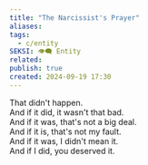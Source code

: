 ```yaml
---
title: "The Narcissist's Prayer"
aliases:
tags:
  - c/entity
SEKSI: 👁️‍🗨️ Entity
related:
publish: true
created: 2024-09-19 17:30
---
```


That didn't happen.  
And if it did, it wasn't that bad.  
And if it was, that's not a big deal.  
And if it is, that's not my fault.  
And if it was, I didn't mean it.  
And if I did, you deserved it.
